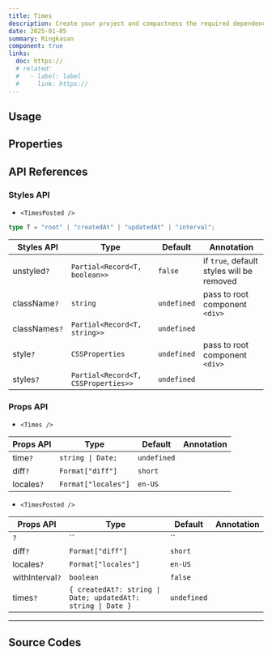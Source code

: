 ```yaml
---
title: Times
description: Create your project and compactness the required dependencies.
date: 2025-01-05
summary: Ringkasan
component: true
links:
  doc: https://
  # related:
  #   - label: label
  #     link: https://
---
```


## Usage

<TimesDemosUsage />

## Properties

<TimesDemosConfigurator />

## API References

### Styles API

- `<TimesPosted />`

```ts
type T = "root" | "createdAt" | "updatedAt" | "interval";
```

| Styles API    | Type                                | Default     | Annotation                                |
| ------------- | ----------------------------------- | ----------- | ----------------------------------------- |
| unstyled`?`   | `Partial<Record<T, boolean>>`       | `false`     | if `true`, default styles will be removed |
| className`?`  | `string`                            | `undefined` | pass to root component `<div>`            |
| classNames`?` | `Partial<Record<T, string>>`        | `undefined` |                                           |
| style`?`      | `CSSProperties`                     | `undefined` | pass to root component `<div>`            |
| styles`?`     | `Partial<Record<T, CSSProperties>>` | `undefined` |                                           |

### Props API

- `<Times />`

| Props API  | Type                | Default     | Annotation |
| ---------- | ------------------- | ----------- | ---------- |
| time`?`    | `string \| Date;`   | `undefined` |            |
| diff`?`    | `Format["diff"]`    | `short`     |            |
| locales`?` | `Format["locales"]` | `en-US`     |            |

- `<TimesPosted />`

| Props API       | Type                                                         | Default     | Annotation |
| --------------- | ------------------------------------------------------------ | ----------- | ---------- |
| `?`             | ``                                                           | ``          |            |
| diff`?`         | `Format["diff"]`                                             | `short`     |            |
| locales`?`      | `Format["locales"]`                                          | `en-US`     |            |
| withInterval`?` | `boolean`                                                    | `false`     |            |
| times`?`        | `{ createdAt?: string \| Date; updatedAt?: string \| Date }` | `undefined` |            |

---

## Source Codes

<SourceCodes name="times" />
